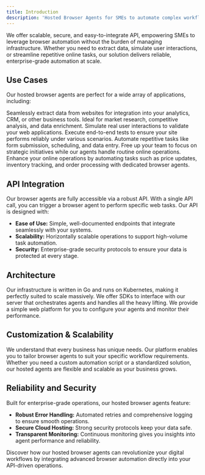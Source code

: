 ```yaml
---
title: Introduction
description: 'Hosted Browser Agents for SMEs to automate complex workflows through our API'
---
```


We offer scalable, secure, and easy-to-integrate API, empowering SMEs to leverage browser automation without the burden of managing infrastructure. Whether you need to extract data, simulate user interactions, or streamline repetitive online tasks, our solution delivers reliable, enterprise-grade automation at scale.


## Use Cases

Our hosted browser agents are perfect for a wide array of applications, including:

<AccordionGroup>
  <Accordion title="Automated Data Extraction">
    Seamlessly extract data from websites for integration into your analytics, CRM, or other business tools. Ideal for market research, competitive analysis, and data enrichment.
  </Accordion>
  <Accordion title="Web Application Testing">
    Simulate real user interactions to validate your web applications. Execute end-to-end tests to ensure your site performs reliably under various scenarios.
  </Accordion>
  <Accordion title="Digital Workflow Automation">
    Automate repetitive tasks like form submission, scheduling, and data entry. Free up your team to focus on strategic initiatives while our agents handle routine online operations.
  </Accordion>
  <Accordion title="E-commerce Automation">
    Enhance your online operations by automating tasks such as price updates, inventory tracking, and order processing with dedicated browser agents.
  </Accordion>
</AccordionGroup>

## API Integration

Our browser agents are fully accessible via a robust API. With a single API call, you can trigger a browser agent to perform specific web tasks. Our API is designed with:

- **Ease of Use:** Simple, well-documented endpoints that integrate seamlessly with your systems.
- **Scalability:** Horizontally scalable operations to support high-volume task automation.
- **Security:** Enterprise-grade security protocols to ensure your data is protected at every stage.

## Architecture

Our infrastructure is written in Go and runs on Kubernetes, making it perfectly suited to scale massively. We offer SDKs to interface with our server that orchestrates agents and handles all the heavy lifting. We provide a simple web platform for you to configure your agents and monitor their performance.

## Customization & Scalability

We understand that every business has unique needs. Our platform enables you to tailor browser agents to suit your specific workflow requirements. Whether you need a custom automation script or a standardized solution, our hosted agents are flexible and scalable as your business grows.

## Reliability and Security

Built for enterprise-grade operations, our hosted browser agents feature:

- **Robust Error Handling:** Automated retries and comprehensive logging to ensure smooth operations.
- **Secure Cloud Hosting:** Strong security protocols keep your data safe.
- **Transparent Monitoring:** Continuous monitoring gives you insights into agent performance and reliability.

Discover how our hosted browser agents can revolutionize your digital workflows by integrating advanced browser automation directly into your API-driven operations.
